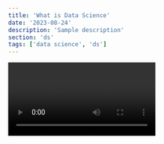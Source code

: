 ```yaml
---
title: 'What is Data Science'
date: '2023-08-24'
description: 'Sample description'
section: 'ds'
tags: ['data science', 'ds']
---
```


<Video id="bZu2TT6aFSM" />

# What is Data Science?

Hello and welcome to this post.

## Sample heading 2

Inside sample heading 2. And some more text.
